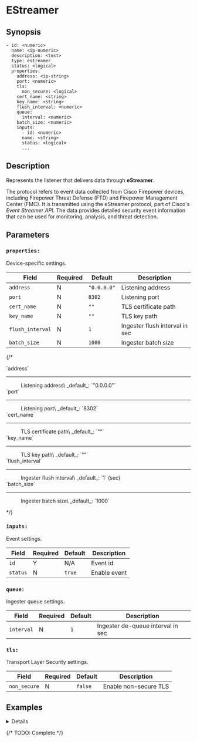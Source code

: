 
# EStreamer

## Synopsis

```ssml {5}
- id: <numeric>
  name: <ip-numeric>
  description: <text>
  type: estreamer
  status: <logical>
  properties:
    address: <ip-string>
    port: <numeric>
    tls:
      non_secure: <logical>
    cert_name: <string>
    key_name: <string>
    flush_interval: <numeric>
    queue:
      interval: <numeric>
    batch_size: <numeric>
    inputs:
      - id: <numeric>
      name: <string>
      status: <logical>
      ...
```

## Description

Represents the listener that delivers data through **eStreamer**.

The protocol refers to event data collected from Cisco Firepower devices, including Firepower Threat Defense (FTD) and Firepower Management Center (FMC). It is transmitted using the eStreamer protocol, part of Cisco's _Event Streamer API_. The data provides detailed security event information that can be used for monitoring, analysis, and threat detection.

## Parameters

<BasicConfig />

### `properties:`

Device-specific settings.

|Field|Required|Default|Description|
|---|---|---|---|
|`address`|N|`"0.0.0.0"`|Listening address|
|`port`|N|`8302`|Listening port|
|`cert_name`|N|`""`|TLS certificate path|
|`key_name`|N|`""`|TLS key path|
|`flush_interval`|N|`1`|Ingester flush interval in sec|
|`batch_size`|N|`1000`|Ingester batch size|

{/* <dl>
  <dt>`address`</dt>
  <hr style={{margin: "0px"}}/>
  <dd>Listening address\
  _default_: `"0.0.0.0"`</dd>

  <dt>`port`</dt>
  <hr style={{margin: "0px"}}/>
  <dd>Listening port\
  _default_: `8302`</dd>

  <dt>`cert_name`</dt>
  <hr style={{margin: "0px"}}/>
  <dd>TLS certificate path\
  _default_: `""`</dd>

  <dt>`key_name`</dt>
  <hr style={{margin: "0px"}}/>
  <dd>TLS key path\
  _default_: `""`</dd>

  <dt>`flush_interval`</dt>
  <hr style={{margin: "0px"}}/>
  <dd>Ingester flush interval\
  _default_: `1` (sec)</dd>

  <dt>`batch_size`</dt>
  <hr style={{margin: "0px"}}/>
  <dd>Ingester batch size\
  _default_: `1000`</dd>
</dl> */}

### `inputs:`

Event settings.

|Field|Required|Default|Description|
|---|---|---|---|
|`id`|Y|N/A|Event id|
|`status`|N|`true`|Enable event|

### `queue:`

Ingester queue settings.

|Field|Required|Default|Description|
|---|---|---|---|
|`interval`|N|`1`|Ingester de-queue interval in sec|

### `tls:`

Transport Layer Security settings.

|Field|Required|Default|Description|
|---|---|---|---|
|`non_secure`|N|`false`|Enable non-secure TLS|

## Examples

<Details summary="Sample Code">
```yaml
devices:
  - id: 324342342
    name: 127.0.0.1
    description: estreamer
    type: estreamer
    status: false
    properties:
      address: "0.0.0.0"
      port: 8302
      tls:
        non_secure: false
      cert_name: ""
      key_name: ""
      reuse: false
      flush_interval: 1
      queue:
        interval: 1
      batch_size: 1000
      inputs:
        - id: 102
          name: eStreamer Connection Events
          status: true
        - id: 103
          name: eStreamer File Events
          status: true
        - id: 104
          name: eStreamer Malware Events
          status: true
        - id: 106
          name: eStreamer Intrusion Events
          status: true
```
</Details>

{/* TODO: Complete */}